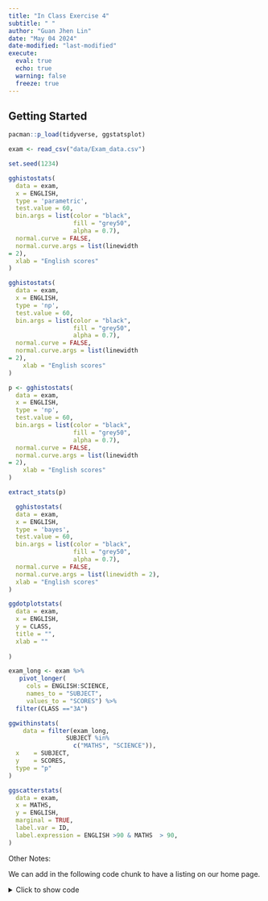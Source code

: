 ```yaml
---
title: "In Class Exercise 4"
subtitle: " "
author: "Guan Jhen Lin"
date: "May 04 2024"
date-modified: "last-modified"
execute: 
  eval: true
  echo: true
  warning: false
  freeze: true
---
```


## Getting Started

```r
pacman::p_load(tidyverse, ggstatsplot)
```

```r
exam <- read_csv("data/Exam_data.csv")
```

```r
set.seed(1234)
```

```r
gghistostats(
  data = exam,
  x = ENGLISH, 
  type = 'parametric',
  test.value = 60, 
  bin.args = list(color = "black",
                  fill = "grey50",
                  alpha = 0.7), 
  normal.curve = FALSE,
  normal.curve.args = list(linewidth 
= 2), 
  xlab = "English scores"
)
```

```r

gghistostats(
  data = exam,
  x = ENGLISH, 
  type = 'np',
  test.value = 60, 
  bin.args = list(color = "black",
                  fill = "grey50",
                  alpha = 0.7), 
  normal.curve = FALSE,
  normal.curve.args = list(linewidth 
= 2), 
    xlab = "English scores"
)
```

```r
p <- gghistostats(
  data = exam,
  x = ENGLISH, 
  type = 'np',
  test.value = 60, 
  bin.args = list(color = "black",
                  fill = "grey50",
                  alpha = 0.7), 
  normal.curve = FALSE,
  normal.curve.args = list(linewidth 
= 2), 
    xlab = "English scores"
)

```

```r
extract_stats(p)
```

```r
  gghistostats(
  data = exam,
  x = ENGLISH, 
  type = 'bayes',
  test.value = 60, 
  bin.args = list(color = "black",
                  fill = "grey50",
                  alpha = 0.7), 
  normal.curve = FALSE,
  normal.curve.args = list(linewidth = 2), 
  xlab = "English scores"
)

```

```r
ggdotplotstats(
  data = exam,
  x = ENGLISH, 
  y = CLASS,
  title = "",
  xlab = ""
  
)
```

```r
exam_long <- exam %>%
   pivot_longer(
     cols = ENGLISH:SCIENCE,
     names_to = "SUBJECT",
     values_to = "SCORES") %>%
  filter(CLASS =="3A")
```

```r
ggwithinstats(
    data = filter(exam_long,
                SUBJECT %in%
                  c("MATHS", "SCIENCE")),
  x    = SUBJECT,
  y    = SCORES,
  type = "p"
)
```

```r
ggscatterstats(
  data = exam,
  x = MATHS,
  y = ENGLISH, 
  marginal = TRUE, 
  label.var = ID,
  label.expression = ENGLISH >90 & MATHS  > 90,
)
```


Other Notes: 

We can add in the following code chunk to have a listing on our home page. 

<details>
<summary>Click to show code</summary>

listing: 
  contents:
  - "tkx_01.qmd"
  - "Take_home_x02.qmd"
  sort:
  - "date desc"
  - "title desc"
  max-items: 3
  type: grid
  fields: [image, date, title, author, 
reading-time]
toc: false

</details>